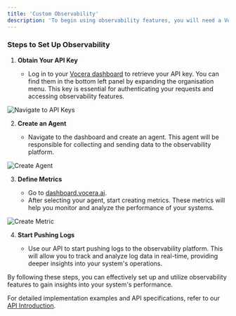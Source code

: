 ---
title: 'Custom Observability'
description: 'To begin using observability features, you will need a Vocera account. If you do not have access, please contact [tarush@vocera.ai](mailto:tarush@vocera.ai).'
---




### Steps to Set Up Observability

1. **Obtain Your API Key**

   - Log in to your [Vocera dashboard](https://dashboard.vocera.ai) to retrieve your API key. You can find them in the bottom left panel by expanding the organisation menu. This key is essential for authenticating your requests and accessing observability features.

<img src="/images/get-vocera-api-key-1.png" alt="Navigate to API Keys" />

2. **Create an Agent**

   - Navigate to the dashboard and create an agent. This agent will be responsible for collecting and sending data to the observability platform.

<img src="/images/create-agent.png" alt="Create Agent" />

3. **Define Metrics**

   - Go to [dashboard.vocera.ai](https://dashboard.vocera.ai).
   - After selecting your agent, start creating metrics. These metrics will help you monitor and analyze the performance of your systems.

<img src="/images/create-metrics-1.png" alt="Create Metric" />

4. **Start Pushing Logs**

   - Use our API to start pushing logs to the observability platform. This will allow you to track and analyze log data in real-time, providing deeper insights into your system's operations.

By following these steps, you can effectively set up and utilize observability features to gain insights into your system's performance.

For detailed implementation examples and API specifications, refer to our [API Introduction](/api-reference/calls/introduction).
